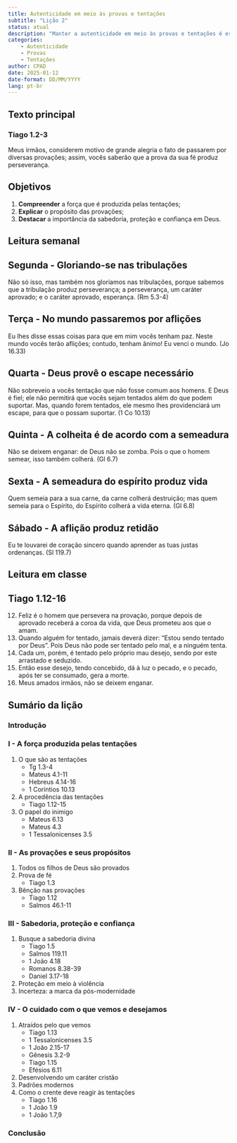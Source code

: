 ---
title: Autenticidade em meio às provas e tentações
subtitle: "Lição 2"
status: atual
description: "Manter a autenticidade em meio às provas e tentações é essencial para preservar nossa integridade e viver de acordo com nossos valores cristãos mais profundos"
categories: 
    - Autenticidade
    - Provas
    - Tentações
author: CPAD
date: 2025-01-12
date-format: DD/MM/YYYY
lang: pt-br
---

## Texto principal

::: callout-important
### Tiago 1.2-3

Meus irmãos, considerem motivo de grande alegria o fato de passarem por diversas provações; assim, vocês saberão que a prova da sua fé produz perseverança.
:::

## Objetivos

1.  **Compreender** a força que é produzida pelas tentações;
2.  **Explicar** o propósito das provações;
3.  **Destacar** a importância da sabedoria, proteção e confiança em Deus.

## Leitura semanal

::: callout-note
## Segunda - Gloriando-se nas tribulações

Não só isso, mas também nos gloriamos nas tribulações, porque sabemos que a tribulação produz perseverança; a perseverança, um caráter aprovado; e o caráter aprovado, esperança. (Rm 5.3-4)
:::

::: callout-note
## Terça - No mundo passaremos por aflições

Eu lhes disse essas coisas para que em mim vocês tenham paz. Neste mundo vocês terão aflições; contudo, tenham ânimo! Eu venci o mundo. (Jo 16.33)
:::

::: callout-note
## Quarta - Deus provê o escape necessário

Não sobreveio a vocês tentação que não fosse comum aos homens. E Deus é fiel; ele não permitirá que vocês sejam tentados além do que podem suportar. Mas, quando forem tentados, ele mesmo lhes providenciará um escape, para que o possam suportar. (1 Co 10.13)
:::

::: callout-note
## Quinta - A colheita é de acordo com a semeadura

Não se deixem enganar: de Deus não se zomba. Pois o que o homem semear, isso também colherá. (Gl 6.7)
:::

::: callout-note
## Sexta - A semeadura do espírito produz vida

Quem semeia para a sua carne, da carne colherá destruição; mas quem semeia para o Espírito, do Espírito colherá a vida eterna. (Gl 6.8)
:::

::: callout-note
## Sábado - A aflição produz retidão

Eu te louvarei de coração sincero quando aprender as tuas justas ordenanças. (Sl 119.7)
:::

## Leitura em classe

::: callout
## Tiago 1.12-16

12. Feliz é o homem que persevera na provação, porque depois de aprovado receberá a coroa da vida, que Deus prometeu aos que o amam.
13. Quando alguém for tentado, jamais deverá dizer: "Estou sendo tentado por Deus". Pois Deus não pode ser tentado pelo mal, e a ninguém tenta.
14. Cada um, porém, é tentado pelo próprio mau desejo, sendo por este arrastado e seduzido.
15. Então esse desejo, tendo concebido, dá à luz o pecado, e o pecado, após ter se consumado, gera a morte.
16. Meus amados irmãos, não se deixem enganar.
:::

## Sumário da lição

### Introdução

### I - A força produzida pelas tentações

1.  O que são as tentações
    -   Tg 1.3-4
    -   Mateus 4.1-11
    -   Hebreus 4.14-16
    -   1 Coríntios 10.13
2.  A procedência das tentações
    -   Tiago 1.12-15
3.  O papel do inimigo
    -   Mateus 6.13
    -   Mateus 4.3
    -   1 Tessalonicenses 3.5

### II - As provações e seus propósitos

1.  Todos os filhos de Deus são provados
2.  Prova de fé
    -   Tiago 1.3
3.  Bênção nas provações
    -   Tiago 1.12
    -   Salmos 46.1-11

### III - Sabedoria, proteção e confiança

1.  Busque a sabedoria divina
    -   Tiago 1.5
    -   Salmos 119.11
    -   1 João 4.18
    -   Romanos 8.38-39
    -   Daniel 3.17-18
2.  Proteção em meio à violência
3.  Incerteza: a marca da pós-modernidade

### IV - O cuidado com o que vemos e desejamos

1.  Atraídos pelo que vemos
    -   Tiago 1.13
    -   1 Tessalonicenses 3.5
    -   1 João 2.15-17
    -   Gênesis 3.2-9
    -   Tiago 1.15
    -   Efésios 6.11
2.  Desenvolvendo um caráter cristão
3.  Padrões modernos
4.  Como o crente deve reagir às tentações
    -   Tiago 1.16
    -   1 João 1.9
    -   1 João 1.7,9

### Conclusão